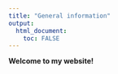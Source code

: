 ```yaml
---
title: "General information"
output: 
  html_document:
    toc: FALSE
---
```



**Welcome to my website!**

